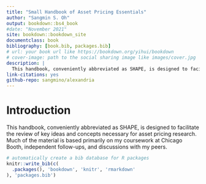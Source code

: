 ```yaml
--- 
title: "Small Handbook of Asset Pricing Essentials"
author: "Sangmin S. Oh"
output: bookdown::bs4_book
#date: "November 2021"
site: bookdown::bookdown_site
documentclass: book
bibliography: [book.bib, packages.bib]
# url: your book url like https://bookdown.org/yihui/bookdown
# cover-image: path to the social sharing image like images/cover.jpg
description: |
  This handbook, conveniently abbreviated as SHAPE, is designed to facilitate the review of key ideas and concepts necessary for asset pricing research. Much of the material is based primarily on my coursework at Chicago Booth, independent follow-ups, and discussions with my peers.
link-citations: yes
github-repo: sangmino/alexandria
---
```


# Introduction

This handbook, conveniently abbreviated as SHAPE, is designed to facilitate the review of key ideas and concepts necessary for asset pricing research. Much of the material is based primarily on my coursework at Chicago Booth, independent follow-ups, and discussions with my peers.


```r
# automatically create a bib database for R packages
knitr::write_bib(c(
  .packages(), 'bookdown', 'knitr', 'rmarkdown'
), 'packages.bib')
```
